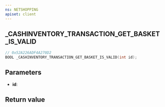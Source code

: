 ```yaml
---
ns: NETSHOPPING
apiset: client
---
```

## _CASHINVENTORY_TRANSACTION_GET_BASKET_IS_VALID

```c
// 0x52A226ADF4A270D2
BOOL _CASHINVENTORY_TRANSACTION_GET_BASKET_IS_VALID(int id);
```


## Parameters
* **id**:

## Return value